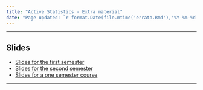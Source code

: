 ```yaml
---
title: "Active Statistics - Extra material"
date: "Page updated: `r format.Date(file.mtime('errata.Rmd'),'%Y-%m-%d')`"
---
```


-------------

## Slides

- [Slides for the first semester](ActiveStatistics_first_semester.pdf)
- [Slides for the second semester](ActiveStatistics_second_semester.pdf)
- [Slides for a one semester course](ActiveStatistics_one_semester_version.pdf)

-------------

